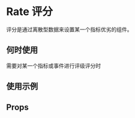 # Rate 评分

评分是通过离散型数据来设置某一个指标优劣的组件。

## 何时使用

需要对某一个指标或事件进行评级评分时

## 使用示例

<!-- Inject Stories -->

## Props

<!-- Inject Props -->
